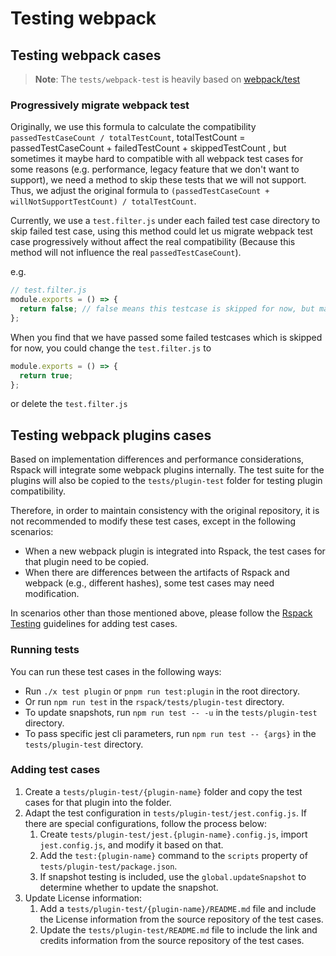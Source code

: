 # Testing webpack

## Testing webpack cases

> **Note**: The `tests/webpack-test` is heavily based on [webpack/test](https://github.com/webpack/webpack/tree/main/test)

### Progressively migrate webpack test

Originally, we use this formula to calculate the compatibility `passedTestCaseCount / totalTestCount`, totalTestCount = passedTestCaseCount + failedTestCount + skippedTestCount , but sometimes it maybe hard to compatible with all webpack test cases for some reasons (e.g. performance, legacy feature that we don't want to support), we need a method to skip these tests that we will not support. Thus, we adjust the original formula to `(passedTestCaseCount + willNotSupportTestCount) / totalTestCount`.

Currently, we use a `test.filter.js` under each failed test case directory to skip failed test case, using this method could let us migrate webpack test case progressively without affect the real compatibility (Because this method will not influence the real `passedTestCaseCount`).

e.g.

```js
// test.filter.js
module.exports = () => {
  return false; // false means this testcase is skipped for now, but maybe we will support in the future, `-1` means this test case we don't want to compatible with, this related to `willNotSupportTest`.
};
```

When you find that we have passed some failed testcases which is skipped for now, you could change the `test.filter.js` to

```js
module.exports = () => {
  return true;
};
```

or delete the `test.filter.js`

## Testing webpack plugins cases

Based on implementation differences and performance considerations, Rspack will integrate some webpack plugins internally. The test suite for the plugins will also be copied to the `tests/plugin-test` folder for testing plugin compatibility.

Therefore, in order to maintain consistency with the original repository, it is not recommended to modify these test cases, except in the following scenarios:

- When a new webpack plugin is integrated into Rspack, the test cases for that plugin need to be copied.
- When there are differences between the artifacts of Rspack and webpack (e.g., different hashes), some test cases may need modification.

In scenarios other than those mentioned above, please follow the [Rspack Testing](./testing-rspack) guidelines for adding test cases.

### Running tests

You can run these test cases in the following ways:

- Run `./x test plugin` or `pnpm run test:plugin` in the root directory.
- Or run `npm run test` in the `rspack/tests/plugin-test` directory.
- To update snapshots, run `npm run test -- -u` in the `tests/plugin-test` directory.
- To pass specific jest cli parameters, run `npm run test -- {args}` in the `tests/plugin-test` directory.

### Adding test cases

1. Create a `tests/plugin-test/{plugin-name}` folder and copy the test cases for that plugin into the folder.
2. Adapt the test configuration in `tests/plugin-test/jest.config.js`. If there are special configurations, follow the process below:
   1. Create `tests/plugin-test/jest.{plugin-name}.config.js`, import `jest.config.js`, and modify it based on that.
   2. Add the `test:{plugin-name}` command to the `scripts` property of `tests/plugin-test/package.json`.
   3. If snapshot testing is included, use the `global.updateSnapshot` to determine whether to update the snapshot.
3. Update License information:
   1. Add a `tests/plugin-test/{plugin-name}/README.md` file and include the License information from the source repository of the test cases.
   2. Update the `tests/plugin-test/README.md` file to include the link and credits information from the source repository of the test cases.

